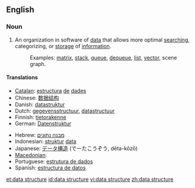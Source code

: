 ==English==

===Noun===
{{en-noun|sg=[[data]] [[structure]]}}

# {{context|comp sci}} An organization in software of [[data]] that allows more optimal [[search]]ing, categorizing, or [[storage]] of [[information]].
#: Examples: [[matrix]], [[stack]], [[queue]], [[dequeue]], [[list]], [[vector]], scene graph.

====Translations====
{{trans-top|organization of data}}
*[[Catalan]]: [[estructura]] [[de]] [[dades]] {{f}}
*Chinese: [[数据结构]]
*Danish: [[datastruktur]]
*Dutch: [[gegevensstructuur]], [[datastructuur]] {{f}}
*Finnish: [[tietorakenne]]
*German: [[Datenstruktur]] {{f}}
{{trans-mid}}
*Hebrew: [[מבנה נתונים]] {{m}}
*Indonesian: [[struktur]] [[data]]
*Japanese: [[データ構造]] (でーたこうぞう, dēta-kōzō)
* [[Macedonian]]: {{t|mk|податочна структура|f|tr=podátočna struktúra|sc=Cyrl}}
*Portuguese: [[estrutura de dados]]
*Spanish: [[estructura de datos]]
{{trans-bottom}}

[[et:data structure]]
[[id:data structure]]
[[vi:data structure]]
[[zh:data structure]]